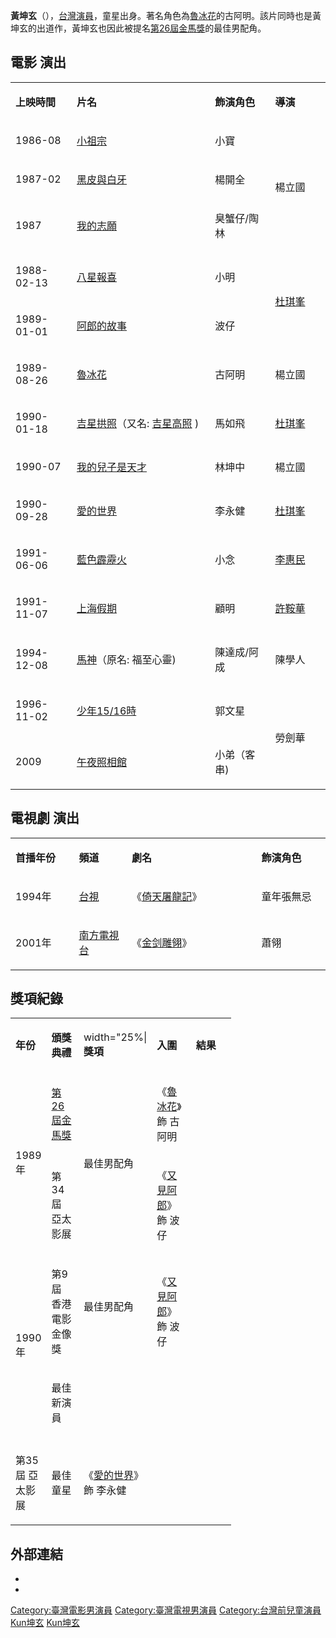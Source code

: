 {{blpunsourced|time=2018-09-02T14:15:58+00:00}}
{{notability unreferenced|time=2010-05-16T08:46:23+00:00}}
{{藝人
| 姓名 = 黃坤玄
| 類型 = 男演員
| 圖片 = 
| 圖片尺寸 = 
| 圖片簡介 = 
| 羅馬拼音 = Huang Kun-Hsuen
| 英文名 =
| 綽號 = 黃坤玄
| 國籍 = {{ROC}}
| 籍貫 = 
| 出生日期 = {{birth date and age|1978|4|15}}
| 出生地點 = {{TWN}}
| 逝世日期 =  
| 逝世地點 = 
| 職業 = [[演員|演員]]
| 語言 =  [[中華民國國語|國語]]、[[台語|台語]]、[[粵語|粵語]]
| 教育程度 =  
| 宗教信仰 = 
| 配偶 = 
| 出身地 = 
| 代表作 = [[魯冰花_(1989年電影)|魯冰花]]
| 出道日期 = 
| 經紀公司 = 茂福公司 
| 活躍年代 = 
| 網站 = [https://m.weibo.cn/u/2187279770 黃坤玄微博]
| imdb = 0399012}}

'''黃坤玄'''（{{bd|1978年|4月15日||catIdx=Huang黃坤玄}}），[[台灣|台灣]][[演員|演員]]，童星出身。著名角色為[[魯冰花_(1989年電影)|魯冰花]]的古阿明。該片同時也是黃坤玄的出道作，黃坤玄也因此被提名[[第26屆金馬獎|第26屆金馬獎]]的最佳男配角。

==電影 演出==
{|class="wikitable" style="width:60%"
|- style="background:#0DBF8C; color:white" align=center
|style="width:5%"|'''上映時間'''
|style="width:20%"|'''片名'''
|style="width:8%"|'''飾演角色'''
|style="width:8%"|'''導演'''
|- 
| 1986-08 ||[[小祖宗|小祖宗]] || 小寶
| rowspan="3" |楊立國
|- 
| 1987-02 ||[[黑皮與白牙|黑皮與白牙]] || 楊開全
|-
| 1987 || [[我的志願|我的志願]] || 臭蟹仔/陶林
|- 
| 1988-02-13 ||[[八星報喜|八星報喜]] || 小明
| rowspan="2" |[[杜琪峯|杜琪峯]]
|- 
| 1989-01-01 ||[[阿郎的故事|阿郎的故事]] || 波仔
|- 
| 1989-08-26 ||[[魯冰花_(1989年電影)|魯冰花]] || 古阿明
|楊立國
|- 
| 1990-01-18 ||[[吉星拱照|吉星拱照]]（又名: [[吉星拱照|吉星高照]] ) || 馬如飛
|[[杜琪峯|杜琪峯]]
|- 
| 1990-07 ||[[我的兒子是天才|我的兒子是天才]] || 林坤中
|楊立國
|-
| 1990-09-28 ||[[愛的世界_(1990年電影)|愛的世界]] || 李永健
|[[杜琪峯|杜琪峯]]
|-
| 1991-06-06 ||[[藍色霹靂火|藍色霹靂火]] || 小念
|[[李惠民|李惠民]]
|- 
| 1991-11-07 ||[[上海假期|上海假期]] || 顧明
|[[許鞍華|許鞍華]]
|- 
| 1994-12-08 ||[[馬神|馬神]]（原名: 福至心靈) || 陳達成/阿成
|陳學人
|-
| 1996-11-02 ||[[少年15/16時|少年15/16時]] || 郭文星
| rowspan="2" |勞劍華
|-
|2009
|[[午夜照相館|午夜照相館]]
|小弟（客串) 
|}

==電視劇 演出==
{|class="wikitable" style="width:60%"
|- style="background:#0DBF8C; color:white" align=center
|style="width:5%"|'''首播年份'''
|style="width:6%"|'''頻道'''
|style="width:15%"|'''劇名'''
|style="width:8%"|'''飾演角色'''
|- 
|1994年||[[臺灣電視公司|台視]]
|《[[倚天屠龍記_(1994年電視劇)|倚天屠龍記]]》
|童年張無忌
|-
|2001年||[[南方电视台_(中国大陆)|南方電視台]]
|《[[金剑雕翎_(2003年电视剧)|金剑雕翎]]》
|蕭翎
|}

== 獎項紀錄 ==
{|class="wikitable" width="70%"
|- style="background:snow; color:black" align=center
|width="1%"|'''年份'''||width="25%"|'''頒獎典禮'''||width="25%|'''獎項'''|| width="28%"|'''入圍'''||width="8%"|'''結果'''
|- align="center"
| rowspan="2" |1989年
|[[第26屆金馬獎|第26屆金馬獎]]
| rowspan="2" |最佳男配角
|《[[魯冰花_(1989年電影)|魯冰花]]》飾 古阿明||{{nom}}
|- align="center"
|第34屆 亞太影展||《[[又見阿郎|又見阿郎]]》飾 波仔||{{won}}
|-align=center
| rowspan="3" |1990年|| rowspan="2" |第9屆 香港電影金像獎
|最佳男配角|| rowspan="2" |《[[阿郎的故事|又見阿郎]]》飾 波仔||{{nom}}
|-
|- align="center"
|最佳新演員||{{nom}}
|-
|- align="center"
|第35屆 亞太影展
|最佳童星
|《[[愛的世界_(1990年電影)|愛的世界]]》飾 李永健 ||{{won}}
|}

==外部連結==
*{{hkmdb name|7085}}
*{{weibo|2187279770}}

{{DEFAULTSORT:Huang黃坤玄}}
[[Category:臺灣電影男演員|Category:臺灣電影男演員]]
[[Category:臺灣電視男演員|Category:臺灣電視男演員]]
[[Category:台灣前兒童演員|Category:台灣前兒童演員]]
[[Category:黃姓|Kun坤玄]]

[[Category:黃姓|Kun坤玄]]